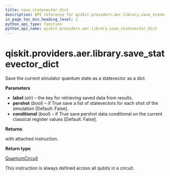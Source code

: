 ```yaml
---
title: save_statevector_dict
description: API reference for qiskit.providers.aer.library.save_statevector_dict
in_page_toc_min_heading_level: 1
python_api_type: function
python_api_name: qiskit.providers.aer.library.save_statevector_dict
---
```


# qiskit.providers.aer.library.save\_statevector\_dict

<Function id="qiskit.providers.aer.library.save_statevector_dict" isDedicatedPage={true} github="https://github.com/qiskit/qiskit-aer/tree/stable/0.10/qiskit/providers/aer/library/save_instructions/save_statevector.py" signature="save_statevector_dict(self, label='statevector', pershot=False, conditional=False)">
  Save the current simulator quantum state as a statevector as a dict.

  **Parameters**

  *   **label** (*str*) – the key for retrieving saved data from results.
  *   **pershot** (*bool*) – if True save a list of statevectors for each shot of the simulation \[Default: False].
  *   **conditional** (*bool*) – if True save pershot data conditional on the current classical register values \[Default: False].

  **Returns**

  with attached instruction.

  **Return type**

  [QuantumCircuit](qiskit.circuit.QuantumCircuit "qiskit.circuit.QuantumCircuit")

  <Admonition title="Note" type="note">
    This instruction is always defined across all qubits in a circuit.
  </Admonition>
</Function>

